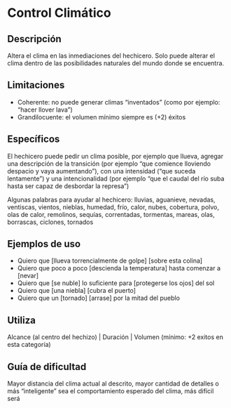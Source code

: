 # Control Climático

## Descripción

Altera el clima en las inmediaciones del hechicero. Solo puede alterar el clima dentro de las posibilidades naturales del mundo donde se encuentra.

## Limitaciones

- Coherente: no puede generar climas “inventados” (como por ejemplo: “hacer llover lava”)
- Grandilocuente: el volumen mínimo siempre es (+2) éxitos

## Específicos

El hechicero puede pedir un clima posible, por ejemplo que llueva, agregar una descripción de la transición (por ejemplo “que comience lloviendo despacio y vaya aumentando”), con una intensidad (“que suceda lentamente”) y una intencionalidad (por ejemplo “que el caudal del río suba hasta ser capaz de desbordar la represa”)

Algunas palabras para ayudar al hechicero: lluvias, aguanieve, nevadas, ventiscas, vientos, nieblas, humedad, frío, calor, nubes, cobertura, polvo, olas de calor, remolinos, sequías, correntadas, tormentas, mareas, olas, borrascas, ciclones, tornados

## Ejemplos de uso

- Quiero que [llueva torrencialmente de golpe] [sobre esta colina]
- Quiero que poco a poco [descienda la temperatura] hasta comenzar a [nevar]
- Quiero que [se nuble] lo suficiente para [protegerse los ojos] del sol
- Quiero que [una niebla] [cubra el puerto]
- Quiero que un [tornado] [arrase] por la mitad del pueblo

## Utiliza

Alcance (al centro del hechizo) | Duración | Volumen (mínimo: +2 exitos en esta categoría)

## Guía de dificultad

Mayor distancia del clima actual al descrito, mayor cantidad de detalles o más “inteligente” sea el comportamiento esperado del clima, más difícil será
